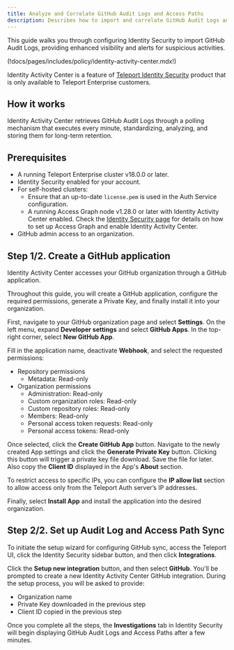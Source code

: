 ```yaml
---
title: Analyze and Correlate GitHub Audit Logs and Access Paths
description: Describes how to import and correlate GitHub Audit Logs and Access Paths using Identity Security.
---
```


This guide walks you through configuring Identity Security to import
GitHub Audit Logs, providing enhanced visibility and alerts for suspicious activities.

(!docs/pages/includes/policy/identity-activity-center.mdx!)

Identity Activity Center is a feature of [Teleport Identity Security](https://goteleport.com/platform/identity-security/)
product that is only available to Teleport Enterprise customers.

## How it works

Identity Activity Center retrieves GitHub Audit Logs through
a polling mechanism that executes every minute, standardizing,
analyzing, and storing them for long-term retention.

## Prerequisites

- A running Teleport Enterprise cluster v18.0.0 or later.
- Identity Security enabled for your account.
- For self-hosted clusters:
  - Ensure that an up-to-date `license.pem` is used in the Auth Service configuration.
  - A running Access Graph node v1.28.0 or later with Identity Activity Center enabled.
Check the [Identity Security page](../teleport-policy.mdx) for details on
how to set up Access Graph and enable Identity Activity Center.
- GitHub admin access to an organization.

## Step 1/2. Create a GitHub application

Identity Activity Center accesses your GitHub organization through a GitHub application.

Throughout this guide, you will create a GitHub application, configure the required permissions,
generate a Private Key, and finally install it into your organization.

First, navigate to your GitHub organization page and select **Settings**. On the left menu,
expand **Developer settings** and select **GitHub Apps**. In the top-right corner, select
**New GitHub App**.

Fill in the application name, deactivate **Webhook**, and select the requested permissions:


* Repository permissions
  - Metadata: Read-only
* Organization permissions
  - Administration: Read-only
  - Custom organization roles: Read-only
  - Custom repository roles: Read-only
  - Members: Read-only
  - Personal access token requests: Read-only
  - Personal access tokens: Read-only

Once selected, click the **Create GitHub App** button. Navigate to the newly created App settings
and click the **Generate Private Key** button. Clicking this button will trigger a private key
file download. Save the file for later. Also copy the **Client ID** displayed in
the App's **About** section.

To restrict access to specific IPs, you can configure the **IP allow list** section
to allow access only from the Teleport Auth server’s IP addresses.

Finally, select **Install App** and install the application into the desired organization.


## Step 2/2. Set up Audit Log and Access Path Sync

To initiate the setup wizard for configuring GitHub sync, access the Teleport UI,
click the Identity Security sidebar button, and then click **Integrations**.

Click the **Setup new integration** button, and then select **GitHub**. You'll be prompted
to create a new Identity Activity Center GitHub integration. During the setup process, you
will be asked to provide:

- Organization name
- Private Key downloaded in the previous step
- Client ID copied in the previous step

Once you complete all the steps, the **Investigations** tab in Identity Security will begin displaying
GitHub Audit Logs and Access Paths after a few minutes.
